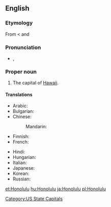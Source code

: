 ==English==

===Etymology===
From {{etyl|haw}} {{term|Honolulu|lang=haw}} < {{term|hono||bay|lang=haw}} and {{term|lulu||shelter|lang=haw}}

===Pronunciation===
* {{a|UK}} {{IPA|/ˈhɒn.ə.luː.luː/}}, {{SAMPA|/"hQn.@.lu:.lu:/}}

===Proper noun===
{{en-proper noun}}

# The capital of [[Hawaii]].

====Translations====
{{trans-top|the capital of Hawaii}}
* Arabic: {{t|ar|هونولولو|m|tr=hunuluulu|sc=Arab}}
* Bulgarian: {{t|bg|Хонолулу|m|tr=Honolúlu|sc=Cyrl}}
* Chinese:
*: Mandarin: {{t|zh|檀香山|tr=Tánxiāngshān|sc=Hani}}
* Finnish: {{t-|fi|Honolulu}}
* French: {{t-|fr|Honolulu}}
{{trans-mid}}
* Hindi: {{t|hi|होनोलूलू|tr=hōnōlūlū|sc=Deva}}
* Hungarian: {{t+|hu|Honolulu}}
* Italian: {{t-|it|Honolulu|f}}
* Japanese: {{t|ja|ホノルル|tr=Honoruru|sc=Jpan}}
* Korean: {{t|ko|호놀룰루|tr=Honollullu|sc=Kore}}
* Russian: {{t|ru|Гонолулу|m|tr=Gonolúlu|sc=Cyrl}}
{{trans-bottom}}

[[Category:US State Capitals]]

[[et:Honolulu]]
[[hu:Honolulu]]
[[ja:Honolulu]]
[[pl:Honolulu]]